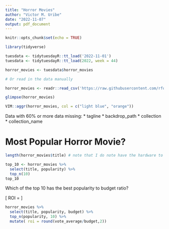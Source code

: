 ```yaml
---
title: "Horror Movies"
author: "Victor M. Uribe"
date: "2022-11-07"
output: pdf_document
---
```



```r
knitr::opts_chunk$set(echo = TRUE)
```



```r
library(tidyverse)
```


```r
tuesdata <- tidytuesdayR::tt_load('2022-11-01')
tuesdata <- tidytuesdayR::tt_load(2022, week = 44)

horror_movies <- tuesdata$horror_movies

# Or read in the data manually

horror_movies <- readr::read_csv('https://raw.githubusercontent.com/rfordatascience/tidytuesday/master/data/2022/2022-11-01/horror_movies.csv')

glimpse(horror_movies)
```




```r
VIM::aggr(horror_movies, col = c("light blue", "orange"))
```
Data with 60$\%$ or more data missing: 
* tagline
* backdrop_path
* collection        
* collection_name




# Most Popular Horror Movie?



```r
length(horror_movies$title) # note that I do note have the hardware to vizualize this
```

```r
top_10 <- horror_movies %>%
  select(title, popularity) %>%
  top_n(10)
top_10
```

Which of the top 10 has the best popularity to budget ratio?


\[ ROI = \frac{revenue}{budget}  \]


```r

horror_movies %>%
  select(title, popularity, budget) %>%
  top_n(popularity, 10) %>%
  mutate( roi = round(vote_average/budget,2)) 
```





































































































